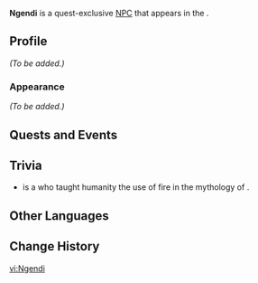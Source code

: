 {{Meta
<!-- Remove this template after adding the missing info -->
|missing_NPC_profile  = yes
<!--
|missing_NPC_idle     = yes
|missing_NPC_dialogue = yes
-->
}}
{{Character Infobox
|type             = Quest NPC
|image            = NPC Ngendi.png
|realname         = <!-- Optional, if different from in-game name -->
|deceased         = Past
|region           = Natlan
|location         = Natlan
|affiliation      = Children of Echoes
|title            = 

|ancestry         = <!-- Clan/family -->
|father           = 
|mother           = 
|spouse           = 
|sibling          = 
|child            = 
|relative         = 

|voiceEN          = 
|voiceCN          = 
|voiceJP          = 
|voiceKR          = 
}}
'''Ngendi''' is a quest-exclusive [[NPC]] that appears in the {{Quest|Past and Future}}.
<!--
==Location==
{{subst:#tag:gallery|
NPC Location {{subst:#titleparts:{{subst:PAGENAME}}}}.png{{subst:!}}{{subst:#titleparts:{{subst:PAGENAME}}}}'s location
NPC Location {{subst:#titleparts:{{subst:PAGENAME}}}} Context.png{{subst:!}}Additional context
}}
-->
==Profile==
<!--Detailed story/lore information goes here.-->
''(To be added.)''

===Appearance===
<!--Keep appearance section short and concise. Limit to 2 paragraphs with 3-4 sentences each.-->
''(To be added.)''

==Quests and Events==
{{Quests and Events}}
<!--
==Idle Quotes==
{{Dialogue Start}}
:{{DIcon|Idle}} {{Tx}}
::{{A|VO {{subst:#titleparts:{{subst:PAGENAME}}}} 01.ogg}} "{{Tx}}"
{{Dialogue End}}

==Dialogue==
{{Dialogue Start}}
:'''{{subst:#titleparts:{{subst:PAGENAME}}}}:''' 
:{{DIcon}}
{{Dialogue End}}

==Event Dialogue==
===Event Name===
{{Dialogue Start}}
:'''{{subst:#titleparts:{{subst:PAGENAME}}}}:'''
{{Dialogue End}}
-->
==Trivia==

* {{W|Ngendei (mythology)|Ngendei}} is a {{W|List of fertility deities|fertility god}} who taught humanity the use of fire in the mythology of {{W|Fiji}}.

==Other Languages==
{{Other Languages|default_hidden=1
|en      = Ngendi
|zhs     = 恩古迪
|zhs_rm  = Ēngǔdí
|zht     = 恩古迪
|zht_rm  = Ēngǔdí
|ja      = ジェンディ
|ja_rm   = Jendi
|ko      = 으겐디
|es      = Ngendi
|fr      = Ngendi
|ru      = Нгенди
|th      = Ngendi
|vi      = Ngendi
|de      = Ngendi
|id      = Ngendi
|pt      = Ngendi
|tr      = Ngendi
|it      = Ngendi
}}

==Change History==
{{Change History|5.0}}
<!--
==References==
{{Reflist}}
-->

[[vi:Ngendi]]